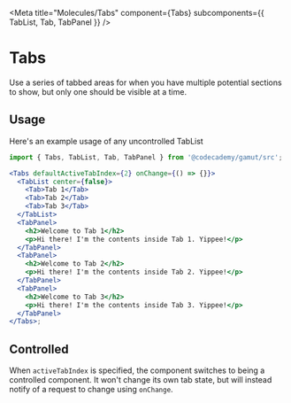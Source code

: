
<Meta
  title="Molecules/Tabs"
  component={Tabs}
  subcomponents={{ TabList, Tab, TabPanel }}
/>

# Tabs

<StoryStatus status="stable" />

Use a series of tabbed areas for when you have multiple potential sections
to show, but only one should be visible at a time.

<Canvas withSource="none">
  <Story name="Tabs">
    <Uncontrolled />
  </Story>
</Canvas>

<Props of={Tabs} />

## Usage

Here's an example usage of any uncontrolled TabList

```jsx
import { Tabs, TabList, Tab, TabPanel } from '@codecademy/gamut/src';

<Tabs defaultActiveTabIndex={2} onChange={() => {}}>
  <TabList center={false}>
    <Tab>Tab 1</Tab>
    <Tab>Tab 2</Tab>
    <Tab>Tab 3</Tab>
  </TabList>
  <TabPanel>
    <h2>Welcome to Tab 1</h2>
    <p>Hi there! I'm the contents inside Tab 1. Yippee!</p>
  </TabPanel>
  <TabPanel>
    <h2>Welcome to Tab 2</h2>
    <p>Hi there! I'm the contents inside Tab 2. Yippee!</p>
  </TabPanel>
  <TabPanel>
    <h2>Welcome to Tab 3</h2>
    <p>Hi there! I'm the contents inside Tab 3. Yippee!</p>
  </TabPanel>
</Tabs>;
```

## Controlled

When `activeTabIndex` is specified, the component switches to
being a controlled component. It won't change its own tab state, but will
instead notify of a request to change using `onChange`.

<Canvas withSource="none">
  <Story name="Controlled">
    <Controlled />
  </Story>
</Canvas>
